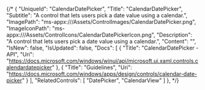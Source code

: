 {/* {
    "UniqueId": "CalendarDatePicker",
    "Title": "CalendarDatePicker",
    "Subtitle": "A control that lets users pick a date value using a calendar.",
    "ImagePath": "ms-appx:///Assets/ControlImages/CalendarDatePicker.png",
    "ImageIconPath": "ms-appx:///Assets/ControlIcons/CalendarDatePickerIcon.png",
    "Description": "A control that lets users pick a date value using a calendar.",
    "Content": "",
    "IsNew": false,
    "IsUpdated": false,
    "Docs": [
    {
        "Title": "CalendarDatePicker - API",
        "Uri": "https://docs.microsoft.com/windows/winui/api/microsoft.ui.xaml.controls.calendardatepicker"
    },
    {
        "Title": "Guidelines",
        "Uri": "https://docs.microsoft.com/windows/apps/design/controls/calendar-date-picker"
    }
    ],
    "RelatedControls": [
    "DatePicker",
    "CalendarView"
    ]
}, */}